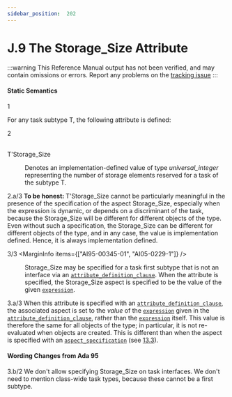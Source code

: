 ```yaml
---
sidebar_position:  202
---
```


# J.9 The Storage_Size Attribute

:::warning
This Reference Manual output has not been verified,
and may contain omissions or errors.
Report any problems on the [tracking issue](https://github.com/ada-lang-io/ada-lang-io/issues/20)
:::



#### Static Semantics

<MarginText>1</MarginText>
<p>For any task subtype T, the following attribute is defined: <br /></p>

<MarginText>2</MarginText>
<dt><br/>T'Storage_Size </dt>
<dl>
<dd>Denotes an implementation-defined value of type <em>universal_integer</em> representing the number of storage elements reserved for a task of the subtype T. <br /></dd>
</dl>
<AnnotatedOnly>
<MarginText>2.a/3</MarginText>
<MarginInfo items={["AI05-0229-1"]} />
<Admonition type="aarm" aarm="note">
<strong>To be honest: </strong>T'Storage_Size cannot be particularly meaningful in the presence of the specification of the aspect Storage_Size, especially when the expression is dynamic, or depends on a discriminant of the task, because the Storage_Size will be different for different objects of the type. Even without such a specification, the Storage_Size can be different for different objects of the type, and in any case, the value is implementation defined. Hence, it is always implementation defined. <br /></Admonition>
</AnnotatedOnly>

<MarginText>3/3</MarginText>
<MarginInfo items={["AI95-00345-01", "AI05-0229-1"]} />
<dl>
<dd>Storage_Size may be specified for a task first subtype that is not an interface via an <code><a href="../AA-13/AA-13.3#S0349">attribute_definition_clause</a></code>. When the attribute is specified, the Storage_Size aspect is specified to be the value of the given <code><a href="../AA-4/AA-4.4#S0132">expression</a></code>. <br /></dd>
</dl>
<AnnotatedOnly>
<MarginText>3.a/3</MarginText>
<MarginInfo items={["AI05-0229-1"]} />
<Admonition type="aarm" aarm="ramification">
<strong></strong>When this attribute is specified with an <code><a href="../AA-13/AA-13.3#S0349">attribute_definition_clause</a></code>, the associated aspect is set to the <em>value</em> of the <code><a href="../AA-4/AA-4.4#S0132">expression</a></code> given in the <code><a href="../AA-13/AA-13.3#S0349">attribute_definition_clause</a></code>, rather than the <code><a href="../AA-4/AA-4.4#S0132">expression</a></code> itself. This value is therefore the same for all objects of the type; in particular, it is not re-evaluated when objects are created. This is different than when the aspect is specified with an <code><a href="../AA-13/AA-13.1#S0346">aspect_specification</a></code> (see <a href="../AA-13/AA-13.3">13.3</a>). <br /></Admonition>
</AnnotatedOnly>


#### Wording Changes from Ada 95

<AnnotatedOnly>
<MarginText>3.b/2</MarginText>
<MarginInfo items={["AI95-00345-01"]} />
<Admonition type="aarm" aarm="note">
We don't allow specifying Storage_Size on task interfaces. We don't need to mention class-wide task types, because these cannot be a first subtype. <br /></Admonition>
</AnnotatedOnly>

